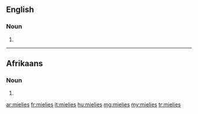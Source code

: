 ==English==

===Noun===
{{head|en|plural}}

# {{plural of|mielie|lang=en}}

----

==Afrikaans==

===Noun===
{{head|af|plural}}

# {{plural of|lang=af|mielie}}

[[ar:mielies]]
[[fr:mielies]]
[[it:mielies]]
[[hu:mielies]]
[[mg:mielies]]
[[my:mielies]]
[[tr:mielies]]